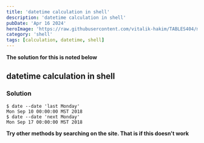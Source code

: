 ```yaml
---
title: 'datetime calculation in shell'
description: 'datetime calculation in shell'
pubDate: 'Apr 16 2024'
heroImage: 'https://raw.githubusercontent.com/vitalik-hakim/TABLES404/main/error_b/SHELL.jpg'
category: 'shell'
tags: [calculation, datetime, shell]
---
```


**The solution for this is noted below**

## datetime calculation in shell

### Solution

```shell
$ date --date 'last Monday'
Mon Sep 10 00:00:00 MST 2018
$ date --date 'next Monday'
Mon Sep 17 00:00:00 MST 2018
```

**Try other methods by searching on the site. That is if this doesn't work**
